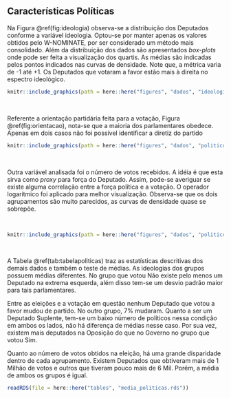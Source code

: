 ## Características Políticas

Na Figura \@ref(fig:ideologia) observa-se a distribuição dos Deputados conforme a variável ideologia. Optou-se por manter apenas os valores obtidos pelo W-NOMINATE, por ser considerado um método mais consolidado. Além da distribuição dos dados são apresentados *box-plots* onde pode ser feita a visualização dos quartis. As médias são indicadas pelos pontos indicados nas curvas de densidade. Note que, a métrica varia de -1 até +1. Os Deputados que votaram a favor estão mais à direita no espectro ideológico.


```r

knitr::include_graphics(path = here::here("figures", "dados", "ideologia", "ideologia.png"))


```

<br>

Referente a orientação partidária feita para a votação, Figura \@ref(fig:orientacao), nota-se que a maioria dos parlamentares obedece. Apenas em dois casos não foi possível identificar a diretiz do partido


```r

knitr::include_graphics(path = here::here("figures", "dados", "politicos", "orientacao.png"))


```

<br>

Outra variável analisada foi o número de votos recebidos. A idéia é que esta sirva como *proxy* para força do Deputado. Assim, pode-se averiguar se existe alguma correlação entre a força política e a votação. O operador logarítmico foi aplicado para melhor visualização. Observa-se que os dois agrupamentos são muito parecidos, as curvas de densidade quase se sobrepõe.

<br>

  
```r
knitr::include_graphics(path = here::here("figures", "dados", "politicos", "votos.png"))

```


<br>


A Tabela \@ref(tab:tabelapoliticas) traz as estatísticas descritivas dos demais dados e também o teste de médias. As ideologias dos grupos possuem médias diferentes. No grupo que votou Não existe pelo menos um Deputado na extrema esquerda, além disso tem-se um desvio padrão maior para tais parlamentares.

Entre as eleições e a votação em questão nenhum Deputado que votou a favor mudou de partido. No outro grupo, 7% mudaram. Quanto a ser um Deputado Suplente, tem-se um baixo número de políticos nessa condição em ambos os lados, não há diferença de médias nesse caso. Por sua vez, existem mais deputados na Oposição do que no Governo no grupo que votou Sim.

Quanto ao número de votos obtidos na eleição, há uma grande disparidade dentro de cada agrupamento. Existem Deputados que obtiveram mais de 1 Milhão de votos e outros que tiveram pouco mais de 6 Mil. Porém, a média de ambos os grupos é igual.


```r

readRDS(file = here::here("tables", "media_politicas.rds"))

```












